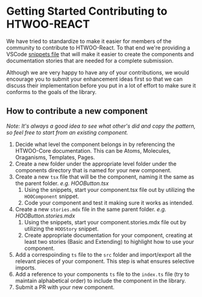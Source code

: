 
<Meta title="Legacy Docs/V1/Contributing/Getting Started" />

# Getting Started Contributing to HTWOO-REACT

We have tried to standardize to make it easier for members of the community to contribute to HTWOO-React.
To that end we're providing a VSCode [snippets file](https://github.com/n8design/htwoo/blob/main/HTWOO-Snippets.code-snippets) that will make it easier to create the components and documentation stories that are needed for a complete submission.

Although we are very happy to have any of your contributions, we would encourage you to submit your enhancement ideas first so that we can discuss their implementation before you put in a lot of effort to make sure it conforms to the goals of the library.

## How to contribute a new component

*Note: It's always a good idea to see what other's did and copy the pattern, so feel free to start from an existing component.*

1. Decide what level the component belongs in by referencing the HTWOO-Core documentation. This can be Atoms, Molecules, Oraganisms, Templates, Pages.
2. Create a new folder under the appropriate level folder under the components directory that is named for your new component.
3. Create a new `tsx` file that will be the component, naming it the same as the parent folder. *e.g. HOOButton.tsx*
   1. Using the snippets, start your component.tsx file out by utilizing the `HOOComponent` snippet.
   2. Code your component and test it making sure it works as intended.
4. Create a new `stories.mdx` file in the same parent folder. *e.g. HOOButton.stories.mdx*
   1. Using the snippets, start your component.stories.mdx file out by utilizing the `HOOStory` snippet.
   2. Create appropriate documentation for your component, creating at least two stories (Basic and Extending) to highlight how to use your component.
5. Add a correspoinding `ts` file to the `src` folder and import/export all the relevant pieces of your component. This step is what ensures selective imports.
6. Add a reference to your components `ts` file to the `index.ts` file (try to maintain alphabetical order) to include the component in the library.
7. Submit a PR with your new component.
